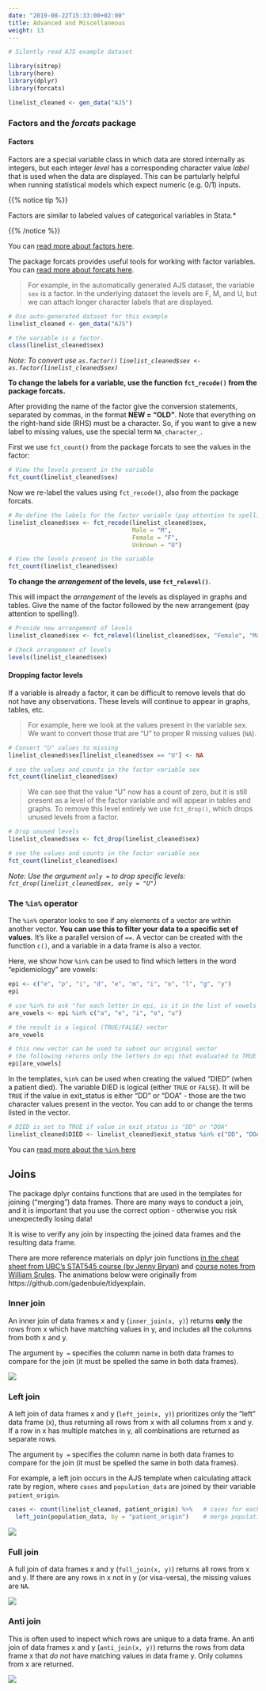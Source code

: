 ```yaml
---
date: "2019-08-22T15:33:00+02:00"
title: Advanced and Miscellaneous
weight: 13
---
```




```r
# Silently read AJS example dataset

library(sitrep)
library(here)
library(dplyr)
library(forcats)

linelist_cleaned <- gen_data("AJS")

```


### Factors and the *forcats* package  

#### Factors

Factors are a special variable class in which data are stored internally as integers, but each integer *level* has a corresponding character value *label* that is used when the data are displayed. This can be partularly helpful when running statistical models which expect numeric (e.g. 0/1) inputs.  

{{% notice tip %}}

Factors are similar to labeled values of categorical variables in Stata.*  

{{% /notice %}}

You can [read more about factors here](https://www.stat.berkeley.edu/~s133/factors.html).  

The package forcats provides useful tools for working with factor variables. You can [read more about forcats here](https://forcats.tidyverse.org).  

> For example, in the automatically generated AJS dataset, the variable `sex` is a factor. In the underlying dataset the levels are F, M, and U, but we can attach longer character labels that are displayed.  

```r
# Use auto-generated dataset for this example
linelist_cleaned <- gen_data("AJS")

# the variable is a factor. 
class(linelist_cleaned$sex)
```
*Note: To convert use `as.factor()` `linelist_cleaned$sex <- as.factor(linelist_cleaned$sex)`*  

**To change the labels for a variable, use the function `fct_recode()` from the package forcats.**  

After providing the name of the factor give the conversion statements, separated by commas, in the format **NEW = "OLD"**. Note that everything on the right-hand side (RHS) must be a character. So, if you want to give a new label to missing values, use the special term `NA_character_`.  

First we use `fct_count()` from the package forcats to see the values in the factor:

```r
# View the levels present in the variable
fct_count(linelist_cleaned$sex)
```

Now we re-label the values using `fct_recode()`, also from the package forcats.  

```r
# Re-define the labels for the factor variable (pay attention to spelling!)
linelist_cleaned$sex <- fct_recode(linelist_cleaned$sex, 
                                   Male = "M",
                                   Female = "F",
                                   Unknown = "U")

# View the levels present in the variable
fct_count(linelist_cleaned$sex)
```

**To change the *arrangement* of the levels, use `fct_relevel()`**.  

This will impact the *arrangement* of the levels as displayed in graphs and tables. Give the name of the factor followed by the new arrangement (pay attention to spelling!).  


```r
# Provide new arrangement of levels
linelist_cleaned$sex <- fct_relevel(linelist_cleaned$sex, "Female", "Male", "Unknown")

# Check arrangement of levels
levels(linelist_cleaned$sex)
```


#### Dropping factor levels  

If a variable is already a factor, it can be difficult to remove levels that do not have any observations. These levels will continue to appear in graphs, tables, etc.  

> For example, here we look at the values present in the variable sex. We want to convert those that are "U" to proper R missing values (`NA`).

```r
# Convert "U" values to missing
linelist_cleaned$sex[linelist_cleaned$sex == "U"] <- NA

# see the values and counts in the factor variable sex
fct_count(linelist_cleaned$sex)
```

> We can see that the value "U" now has a count of zero, but it is still present as a level of the factor variable and will appear in tables and graphs. To remove this level entirely we use `fct_drop()`, which drops unused levels from a factor.

```r
# Drop unused levels
linelist_cleaned$sex <- fct_drop(linelist_cleaned$sex)

# see the values and counts in the factor variable sex
fct_count(linelist_cleaned$sex)
``` 

*Note: Use the argument `only = ` to drop specific levels: `fct_drop(linelist_cleaned$sex, only = "U")`*


### The `%in%` operator  

The `%in%` operator looks to see if any elements of a vector are within another vector. **You can use this to filter your data to a specific set of values.** It's like a parallel version of `==`. A vector can be created with the function `c()`, and a variable in a data frame is also a vector. 

Here, we show how `%in%` can be used to find which letters in the word "epidemiology" are vowels:

```r
epi <- c("e", "p", "i", "d", "e", "m", "i", "o", "l", "g", "y")
epi

# use %in% to ask "for each letter in epi, is it in the list of vowels (a, e, i, o, u)?"
are_vowels <- epi %in% c("a", "e", "i", "o", "u")

# the result is a logical (TRUE/FALSE) vector
are_vowels

# this new vector can be used to subset our original vector
# the following returns only the letters in epi that evaluated to TRUE in epi_vowels
epi[are_vowels]
```

In the templates, `%in%` can be used when creating the valued "DIED" (when a patient died). The variable DIED is logical (either `TRUE` or `FALSE`). It will be `TRUE` if the value in exit_status is either "DD" or "DOA" - those are the two character values present in the vector. You can add to or change the terms listed in the vector.

```r
# DIED is set to TRUE if value in exit_status is "DD" or "DOA"
linelist_cleaned$DIED <- linelist_cleaned$exit_status %in% c("DD", "DOA")
```

You can [read more about the `%in%` here](http://www.datasciencemadesimple.com/in-operator-in-r/)


## Joins  

The package dplyr contains functions that are used in the templates for joining ("merging") data frames. 
There are many ways to conduct a join, and it is important that you use the correct option - otherwise you risk unexpectedly losing data!

It is wise to verify any join by inspecting the joined data frames and the resulting data frame. 

There are more reference materials on dplyr join functions [in the cheat sheet from UBC's STAT545 course (by Jenny Bryan)](https://stat545.com/bit001_dplyr-cheatsheet.html) and [course notes from William Srules](https://rpubs.com/williamsurles/293454). 
The animations below were originally from https://github.com/gadenbuie/tidyexplain.

### Inner join  

An inner join of data frames x and y (`inner_join(x, y)`) returns **only** the rows from x which have matching values in y, and includes all the columns from both x and y.  

The argument `by = ` specifies the column name in both data frames to compare for the join (it must be spelled the same in both data frames). 


![](/images/inner-join.gif)

### Left join  

A left join of data frames x and y (`left_join(x, y)`) prioritizes only the "left" data frame (x), thus returning all rows from x with all columns from x and y. If a row in x has multiple matches in y, all combinations are returned as separate rows.  

The argument `by = ` specifies the column name in both data frames to compare for the join (it must be spelled the same in both data frames).   

For example, a left join occurs in the AJS template when calculating attack rate by region, where `cases` and `population_data` are joined by their variable `patient_origin`. 

```r
cases <- count(linelist_cleaned, patient_origin) %>%   # cases for each region
  left_join(population_data, by = "patient_origin")    # merge population data 
```

![](/images/left-join.gif)


### Full join  

A full join of data frames x and y (`full_join(x, y)`) returns all rows from x and y. If there are any rows in x not in y (or visa-versa), the missing values are `NA`.  
   

![](/images/full-join.gif)  

### Anti join  

This is often used to inspect which rows are unique to a data frame. An anti join of data frames x and y (`anti_join(x, y)`) returns the rows from data frame x that *do not* have matching values in data frame y. Only columns from x are returned.


![](/images/anti-join.gif)




